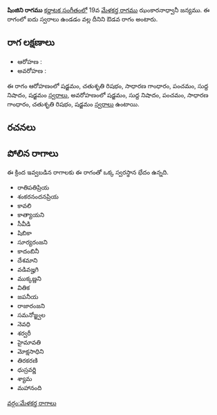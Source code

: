 {{Infobox ragam
	| name          	= షింజిని
	| synonym	    	= 
	| mela          	= 
	| chakra        	= 
	| janaka        	= 
	| type          	= ఔడవ
	| arohanam      	= {{svaraC|S|R2|G2|P|N1|S'}} 
	| avarohanam    	= {{svaraC|S'|N1|P|G2|R2|S}}
	| jeeva         	=
	| chhaya        	=
	| nyasa         	=
	| vishesha      	= 
	| equivalent  		= 
}}
{{కర్ణాటక సంగీత రాగాలు}}
'''షింజిని రాగము''' [[కర్ణాటక సంగీతం]]లో 19వ [[మేళకర్త రాగము]] ఝంకారనాధ్వానీ జన్యము.  ఈ రాగంలో ఐదు స్వరాలు ఉండడం వల్ల దీనిని ఔడవ రాగం అంటారు.


==రాగ లక్షణాలు==


* ఆరోహణ : {{svaraC|S|R2|G2|P|N1|S'}} 
* అవరోహణ : {{svaraC|S'|N1|P|G2|R2|S}}

ఈ రాగం ఆరోహణంలో షడ్జమం, చతుశృతి రిషభం, సాధారణ గాంధారం, పంచమం, సుద్ద నిషాదం, షడ్జమం [[స్వరాలు]], అవరోహణంలో షడ్జమం, సుద్ద నిషాదం, పంచమం, సాధారణ గాంధారం, చతుశృతి రిషభం, షడ్జమం [[స్వరాలు]] ఉంటాయి.

==రచనలు==



==పోలిన రాగాలు==
ఈ క్రింద ఇవ్వబడిన రాగాలకు ఈ రాగంతో ఒక్క స్వరస్థాన భేదం ఉన్నది.
* రాతిపతిప్రియ
* శంకరనందనప్రియ
* కావలి
* కాత్యాయని
* సీవీడి
* షిబికా
* సూర్యరంజని
* కాదంబినీ
* దేశమాని
* వడివజ్హగి
* ముక్కణ్ణని
* వితిక
* జపనీయ
* రాజారంజని
* సమనోజ్జ్వల
* నెవధి
* శర్వరీ
* హైమావతి
* మోక్షసాధిని
* తిరకరణి
* ధుస్రవర్ణి
* శ్యామ
* మహానంది



[[వర్గం:మేళకర్త రాగాలు]]